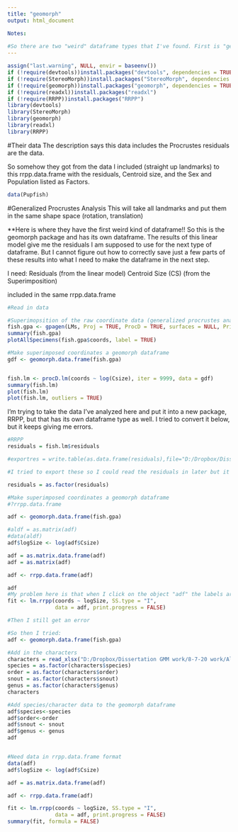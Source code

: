 ---
title: "geomorph"
output: html_document

Notes:
  
#So there are two "weird" dataframe types that I've found. First is "geomorph.data.frame". I've gotten this kind of dataframe to work. The second is rrpp.data.frame. I cannot get this one to work. I've included a couple of files here. The first is my 3D landmark data. The other is the *original* data the makers of the code used to make this rrpp.data.frame. The actual dataframe in R is just pulled up by a dataset within their package. There are a couple of differences- their is 2D data and mine is 3D. But I don't think that *should* matter (in their documentation it doesn't say this won't work for 3D). Regardless, I cannot get my data to read in like theirs.I got it to the point of the data being called an rrpp.data.frame, but then it says it's an array and not a matrix.
---

```{r setup, include=FALSE}
assign("last.warning", NULL, envir = baseenv())
if (!require(devtools))install.packages("devtools", dependencies = TRUE)
if (!require(StereoMorph))install.packages("StereoMorph", dependencies = TRUE)
if (!require(geomorph))install.packages("geomorph", dependencies = TRUE)
if (!require(readxl))install.packages("readxl")
if (!require(RRPP))install.packages("RRPP")
library(devtools)
library(StereoMorph)
library(geomorph)
library(readxl)
library(RRPP)
```

#Their data
The description says this data includes the Procrustes residuals are the data.

So somehow they got from the data I included (straight up landmarks) to this rrpp.data.frame with the residuals, Centroid size, and the Sex and Population listed as Factors.

```{r}
data(Pupfish)

```

#Generalized Procrustes Analysis
This will take all landmarks and put them in the same shape space (rotation, translation)

**Here is where they have the first weird kind of dataframe!! So this is the geomorph package and has its own dataframe. The results of this linear model give me the residuals I am supposed to use for the next type of dataframe. But I cannot figure out how to correctly save just a few parts of these results into what I need to make the dataframe in the next step.

I need:
Residuals (from the linear model)
Centroid Size (CS) (from the Superimposition)

included in the same rrpp.data.frame


```{r cars}
#Read in data

#Superimopsition of the raw coordinate data (generalized procrustes analysis)
fish.gpa <- gpagen(LMs, Proj = TRUE, ProcD = TRUE, surfaces = NULL, PrinAxes = TRUE, print.progress = TRUE)
summary(fish.gpa)
plotAllSpecimens(fish.gpa$coords, label = TRUE)

#Make superimposed coordinates a geomorph dataframe
gdf <- geomorph.data.frame(fish.gpa)


fish.lm <- procD.lm(coords ~ log(Csize), iter = 9999, data = gdf)
summary(fish.lm)
plot(fish.lm)
plot(fish.lm, outliers = TRUE)
```
 I'm trying to take the data I've analyzed here and put it into a new package, RRPP, but that has its own dataframe type as well. I tried to convert it below, but it keeps giving me errors.
 
```{r}
#RRPP
residuals = fish.lm$residuals

#exportres = write.table(as.data.frame(residuals),file="D:/Dropbox/Dissertation GMM work/8-7-20 work/R Markdown Files/residuals.csv", quote=F,sep=",",row.names=F)

#I tried to export these so I could read the residuals in later but it didn't seem to be in the same format as the original data from the package

residuals = as.factor(residuals)

#Make superimposed coordinates a geomorph dataframe
#?rrpp.data.frame

adf <- geomorph.data.frame(fish.gpa)

#aldf = as.matrix(adf)
#data(aldf)
adf$logSize <- log(adf$Csize)

adf = as.matrix.data.frame(adf)
adf = as.matrix(adf)

adf <- rrpp.data.frame(adf)

adf
#My problem here is that when I click on the object "adf" the labels aren't on the factors
fit <- lm.rrpp(coords ~ logSize, SS.type = "I", 
               data = adf, print.progress = FALSE) 

#Then I still get an error
```

```{r}
#So then I tried:
adf <- geomorph.data.frame(fish.gpa)

#Add in the characters
characters = read_xlsx("D:/Dropbox/Dissertation GMM work/8-7-20 work/All/characters8-7-20.xlsx")
species = as.factor(characters$species)
order = as.factor(characters$order)
snout = as.factor(characters$snout)
genus = as.factor(characters$genus)
characters

#Add species/character data to the geomorph dataframe
adf$species<-species
adf$order<-order
adf$snout <- snout
adf$genus <- genus
adf


#Need data in rrpp.data.frame format
data(adf)
adf$logSize <- log(adf$Csize)

adf = as.matrix.data.frame(adf)

adf <- rrpp.data.frame(adf)

fit <- lm.rrpp(coords ~ logSize, SS.type = "I", 
               data = adf, print.progress = FALSE) 
summary(fit, formula = FALSE)


```
 